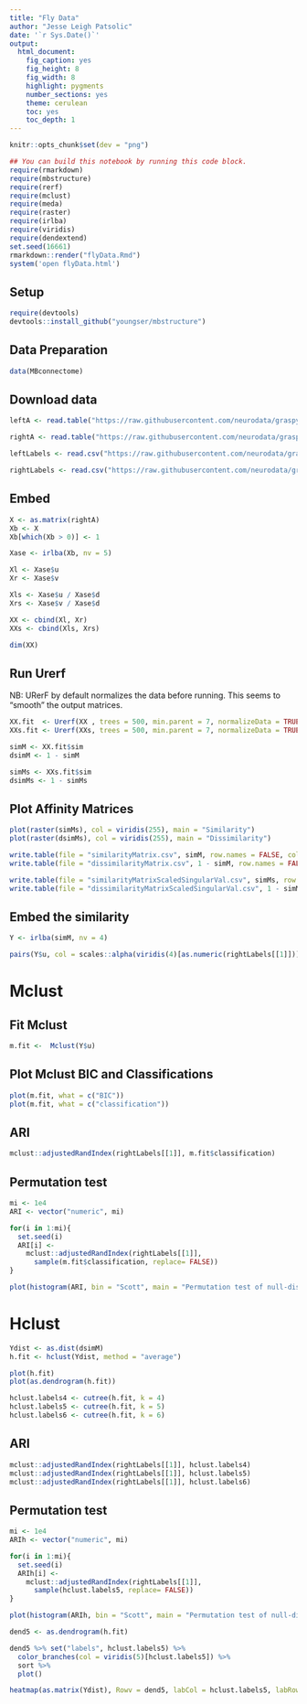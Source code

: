 ```yaml
---
title: "Fly Data"
author: "Jesse Leigh Patsolic"
date: '`r Sys.Date()`'
output:
  html_document:
    fig_caption: yes
    fig_height: 8
    fig_width: 8
    highlight: pygments
    number_sections: yes
    theme: cerulean
    toc: yes
    toc_depth: 1
---
```


```r
knitr::opts_chunk$set(dev = "png")
```

<!--
### ### INITIAL COMMENTS HERE ###
###
### Jesse Leigh Patsolic 
### 2018 <Jesse.L.Patsolic@alumni.wfu.edu>
### S.D.G 
#
-->

```r
## You can build this notebook by running this code block.
require(rmarkdown)
require(mbstructure)
require(rerf)
require(mclust)
require(meda)
require(raster)
require(irlba)
require(viridis)
require(dendextend)
set.seed(16661)
rmarkdown::render("flyData.Rmd")
system('open flyData.html')
```

## Setup

```r
require(devtools)
devtools::install_github("youngser/mbstructure")
```


## Data Preparation 

```r
data(MBconnectome)
```

## Download data

```r
leftA <- read.table("https://raw.githubusercontent.com/neurodata/graspy/graphmodel/graspy/datasets/drosophila/left_adjacency.csv", header = FALSE, sep = " ")

rightA <- read.table("https://raw.githubusercontent.com/neurodata/graspy/graphmodel/graspy/datasets/drosophila/right_adjacency.csv", header = FALSE, sep = " ")

leftLabels <- read.csv("https://raw.githubusercontent.com/neurodata/graspy/graphmodel/graspy/datasets/drosophila/left_cell_labels.csv", header = FALSE)

rightLabels <- read.csv("https://raw.githubusercontent.com/neurodata/graspy/graphmodel/graspy/datasets/drosophila/right_cell_labels.csv", header = FALSE)
```

## Embed

```r
X <- as.matrix(rightA)
Xb <- X
Xb[which(Xb > 0)] <- 1

Xase <- irlba(Xb, nv = 5)

Xl <- Xase$u
Xr <- Xase$v

Xls <- Xase$u / Xase$d
Xrs <- Xase$v / Xase$d

XX <- cbind(Xl, Xr)
XXs <- cbind(Xls, Xrs)

dim(XX)
```

## Run Urerf

NB: URerF by default normalizes the data before running.  This seems to
"smooth" the output matrices.

```r
XX.fit  <- Urerf(XX , trees = 500, min.parent = 7, normalizeData = TRUE)
XXs.fit <- Urerf(XXs, trees = 500, min.parent = 7, normalizeData = TRUE)

simM <- XX.fit$sim
dsimM <- 1 - simM

simMs <- XXs.fit$sim
dsimMs <- 1 - simMs
```

## Plot Affinity Matrices
```r
plot(raster(simMs), col = viridis(255), main = "Similarity")
plot(raster(dsimMs), col = viridis(255), main = "Dissimilarity")
```


```r
write.table(file = "similarityMatrix.csv", simM, row.names = FALSE, col.names = FALSE, sep = ",")
write.table(file = "dissimilarityMatrix.csv", 1 - simM, row.names = FALSE, col.names = FALSE, sep = ",")

write.table(file = "similarityMatrixScaledSingularVal.csv", simMs, row.names = FALSE, col.names = FALSE, sep = ",")
write.table(file = "dissimilarityMatrixScaledSingularVal.csv", 1 - simMs, row.names = FALSE, col.names = FALSE, sep = ",")
```

##  Embed the similarity

```r
Y <- irlba(simM, nv = 4)
```

```r
pairs(Y$u, col = scales::alpha(viridis(4)[as.numeric(rightLabels[[1]])], 0.55), pch = 16, cex = 0.75)
```

# Mclust

## Fit Mclust

```r
m.fit <-  Mclust(Y$u)
```

## Plot Mclust BIC and Classifications

```r
plot(m.fit, what = c("BIC"))
plot(m.fit, what = c("classification"))
```

## ARI

```r
mclust::adjustedRandIndex(rightLabels[[1]], m.fit$classification)
```

## Permutation test

```r
mi <- 1e4
ARI <- vector("numeric", mi)

for(i in 1:mi){
  set.seed(i)
  ARI[i] <-  
    mclust::adjustedRandIndex(rightLabels[[1]], 
      sample(m.fit$classification, replace= FALSE))
}
```

```r
plot(histogram(ARI, bin = "Scott", main = "Permutation test of null-distribution"))
```


# Hclust

```r
Ydist <- as.dist(dsimM)
h.fit <- hclust(Ydist, method = "average")

plot(h.fit)
plot(as.dendrogram(h.fit))

hclust.labels4 <- cutree(h.fit, k = 4)
hclust.labels5 <- cutree(h.fit, k = 5)
hclust.labels6 <- cutree(h.fit, k = 6)
```

## ARI

```r
mclust::adjustedRandIndex(rightLabels[[1]], hclust.labels4)
mclust::adjustedRandIndex(rightLabels[[1]], hclust.labels5)
mclust::adjustedRandIndex(rightLabels[[1]], hclust.labels6)
```

## Permutation test

```r
mi <- 1e4
ARIh <- vector("numeric", mi)

for(i in 1:mi){
  set.seed(i)
  ARIh[i] <-  
    mclust::adjustedRandIndex(rightLabels[[1]], 
      sample(hclust.labels5, replace= FALSE))
}
```

```r
plot(histogram(ARIh, bin = "Scott", main = "Permutation test of null-distribution"))
```

```r
dend5 <- as.dendrogram(h.fit)

dend5 %>% set("labels", hclust.labels5) %>% 
  color_branches(col = viridis(5)[hclust.labels5]) %>% 
  sort %>%
  plot()

heatmap(as.matrix(Ydist), Rowv = dend5, labCol = hclust.labels5, labRow = hclust.labels5, col = viridis(255))
```


<!--
#   Time:
##  Working status:
### Comments:
--> 

